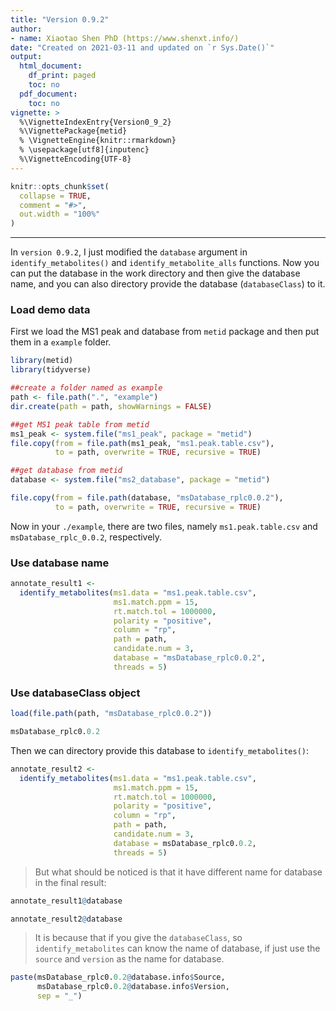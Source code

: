 ```yaml
---
title: "Version 0.9.2"
author:
- name: Xiaotao Shen PhD (https://www.shenxt.info/)
date: "Created on 2021-03-11 and updated on `r Sys.Date()`"
output:
  html_document:
    df_print: paged
    toc: no
  pdf_document:
    toc: no
vignette: >
  %\VignetteIndexEntry{Version0_9_2}
  %\VignettePackage{metid}
  % \VignetteEngine{knitr::rmarkdown}
  % \usepackage[utf8]{inputenc}
  %\VignetteEncoding{UTF-8}
---
```


```r
knitr::opts_chunk$set(
  collapse = TRUE,
  comment = "#>",
  out.width = "100%"
)
```

***

In `version 0.9.2`, I just modified the `database` argument in `identify_metabolites()` and `identify_metabolite_alls` functions. Now you can put the database in the work directory and then give the database name, and you can also directory provide the database (`databaseClass`) to it.

### **Load demo data**

First we load the MS1 peak and database from `metid` package and then put them in a `example` folder.

```r
library(metid)
library(tidyverse)
```

```r
##create a folder named as example
path <- file.path(".", "example")
dir.create(path = path, showWarnings = FALSE)

##get MS1 peak table from metid
ms1_peak <- system.file("ms1_peak", package = "metid")
file.copy(from = file.path(ms1_peak, "ms1.peak.table.csv"), 
          to = path, overwrite = TRUE, recursive = TRUE)

##get database from metid
database <- system.file("ms2_database", package = "metid")

file.copy(from = file.path(database, "msDatabase_rplc0.0.2"), 
          to = path, overwrite = TRUE, recursive = TRUE)
```

Now in your `./example`, there are two files, namely `ms1.peak.table.csv` and `msDatabase_rplc_0.0.2`, respectively.

### **Use database name**

```r
annotate_result1 <- 
  identify_metabolites(ms1.data = "ms1.peak.table.csv", 
                       ms1.match.ppm = 15, 
                       rt.match.tol = 1000000, 
                       polarity = "positive", 
                       column = "rp", 
                       path = path, 
                       candidate.num = 3,
                       database = "msDatabase_rplc0.0.2", 
                       threads = 5)
```


### **Use databaseClass object**

```r
load(file.path(path, "msDatabase_rplc0.0.2"))
```

```r
msDatabase_rplc0.0.2
```

Then we can directory provide this database to `identify_metabolites()`:

```r
annotate_result2 <- 
  identify_metabolites(ms1.data = "ms1.peak.table.csv", 
                       ms1.match.ppm = 15, 
                       rt.match.tol = 1000000, 
                       polarity = "positive", 
                       column = "rp", 
                       path = path, 
                       candidate.num = 3,
                       database = msDatabase_rplc0.0.2, 
                       threads = 5)
```

> But what should be noticed is that it have different name for database in the final result:

```r
annotate_result1@database
```

```r
annotate_result2@database
```

> It is because that if you give the `databaseClass`, so `identify_metabolites` can know the name of database, if just use the `source` and `version` as the name for database.

```r
paste(msDatabase_rplc0.0.2@database.info$Source,
      msDatabase_rplc0.0.2@database.info$Version, 
      sep = "_")

```

#